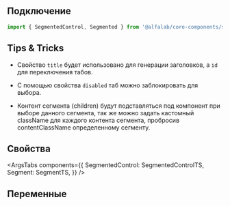 
## Подключение

```jsx
import { SegmentedControl, Segmented } from '@alfalab/core-components/segmented-control';
```

## Tips & Tricks

- Свойство `title` будет использовано для генерации заголовков, а `id` для переключения табов.

- С помощью свойства `disabled` таб можно заблокировать для выбора.

- Контент сегмента (children) будут подставляться под компонент при выборе данного сегмента,
так же можно задать кастомный className для каждого контента сегмента, пробросив contentClassName
определенному сегменту.

## Свойства

<ArgsTabs
    components={{
        SegmentedControl: SegmentedControlTS,
        Segment: SegmentTS,
    }}
/>

## Переменные

<CssVars css={vars} />
